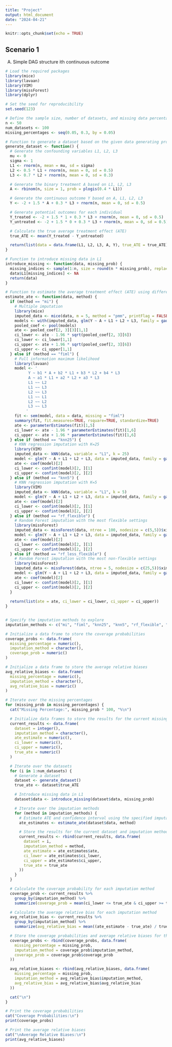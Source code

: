 ---
title: "Project"
output: html_document
date: "2024-04-21"
---

```{r setup, include=FALSE}
knitr::opts_chunk$set(echo = TRUE)
```



## Scenario 1

A) Simple DAG structure ith continuous outcome


```{r}
# Load the required packages
library(mice)
library(lavaan)
library(VIM)
library(missForest)
library(dplyr)

# Set the seed for reproducibility
set.seed(123)

# Define the sample size, number of datasets, and missing data percentages
n <- 50
num_datasets <- 100
missing_percentages <- seq(0.05, 0.3, by = 0.05)

# Function to generate a dataset based on the given data generating process
generate_dataset <- function() {
  # Generate the confounding variables L1, L2, L3
  mu <- 0
  sigma <- 1
  L1 <- rnorm(n, mean = mu, sd = sigma)
  L2 <- 0.5 * L1 + rnorm(n, mean = 0, sd = 0.5)
  L3 <- 0.7 * L2 + rnorm(n, mean = 0, sd = 0.3)

  # Generate the binary treatment A based on L1, L2, L3
  A <- rbinom(n, size = 1, prob = plogis(0.4 * L1))

  # Generate the continuous outcome Y based on A, L1, L2, L3
  Y <- -2 + 1.5 * A + 0.3 * L3 + rnorm(n, mean = 0, sd = 0.5)

  # Generate potential outcomes for each individual
  Y_treated <- -2 + 1.5 * 1 + 0.3 * L3 + rnorm(n, mean = 0, sd = 0.5)
  Y_untreated <- -2 + 1.5 * 0 + 0.3 * L3 + rnorm(n, mean = 0, sd = 0.5)

  # Calculate the true average treatment effect (ATE)
  true_ATE <- mean(Y_treated - Y_untreated)

  return(list(data = data.frame(L1, L2, L3, A, Y), true_ATE = true_ATE))
}

# Function to introduce missing data in L1
introduce_missing <- function(data, missing_prob) {
  missing_indices <- sample(1:n, size = round(n * missing_prob), replace = FALSE)
  data$L1[missing_indices] <- NA
  return(data)
}

# Function to estimate the average treatment effect (ATE) using different imputation methods
estimate_ate <- function(data, method) {
  if (method == "mi") {
    # Multiple imputation
    library(mice)
    imputed_data <- mice(data, m = 5, method = "pmm", printFlag = FALSE)
    models <- with(imputed_data, glm(Y ~ A + L1 + L2 + L3, family = gaussian()))
    pooled_coef <- pool(models)
    ate <- pooled_coef[2, 3][3][1,1]
    ci_lower <- ate - 1.96 * sqrt(pooled_coef[2, 3][6])
    ci_lower <- ci_lower[1,1]
    ci_upper <- ate + 1.96 * sqrt(pooled_coef[2, 3][6])
    ci_upper <- ci_upper[1,1]
  } else if (method == "fiml") {
    # Full information maximum likelihood
    library(lavaan)
    model <- '
          Y ~ b1 * A + b2 * L1 + b3 * L2 + b4 * L3
          A ~ a1 * L1 + a2 * L2 + a3 * L3
          L1 ~~ L2
          L1 ~~ L3
          L2 ~~ L3
          L1 ~~ L1
          L2 ~~ L2
          L3 ~~ L3
         '
    fit <- sem(model, data = data, missing = "fiml")
    summary(fit, fit.measures=TRUE, rsquare=TRUE, standardize=TRUE)
    ate <- parameterEstimates(fit)[1,5]
    ci_lower <- ate - 1.96 * parameterEstimates(fit)[1,6]
    ci_upper <- ate + 1.96 * parameterEstimates(fit)[1,6]
  } else if (method == "knn25") {
    # KNN regression imputation with K=25
    library(VIM)
    imputed_data <- kNN(data, variable = "L1", k = 25)
    model <- glm(Y ~ A + L1 + L2 + L3, data = imputed_data, family = gaussian())
    ate <- coef(model)[2]
    ci_lower <- confint(model)[2, ][1]
    ci_upper <- confint(model)[2, ][2]
  } else if (method == "knn5") {
    # KNN regression imputation with K=5
    library(VIM)
    imputed_data <- kNN(data, variable = "L1", k = 5)
    model <- glm(Y ~ A + L1 + L2 + L3, data = imputed_data, family = gaussian())
    ate <- coef(model)[2]
    ci_lower <- confint(model)[2, ][1]
    ci_upper <- confint(model)[2, ][2]
  } else if (method == "rf_flexible") {
    # Random Forest imputation with the most flexible settings
    library(missForest)
    imputed_data <- missForest(data, ntree = 100, nodesize = c(5,5))$ximp
    model <- glm(Y ~ A + L1 + L2 + L3, data = imputed_data, family = gaussian())
    ate <- coef(model)[2]
    ci_lower <- confint(model)[2, ][1]
    ci_upper <- confint(model)[2, ][2]
  } else if (method == "rf_less_flexible") {
    # Random Forest imputation with the most non-flexible settings
    library(missForest)
    imputed_data <- missForest(data, ntree = 5, nodesize = c(25,5))$ximp
    model <- glm(Y ~ A + L1 + L2 + L3, data = imputed_data, family = gaussian())
    ate <- coef(model)[2]
    ci_lower <- confint(model)[2, ][1]
    ci_upper <- confint(model)[2, ][2]
  }
  
  return(list(ate = ate, ci_lower = ci_lower, ci_upper = ci_upper))
}


# Specify the imputation methods to explore
imputation_methods <- c("mi", "fiml", "knn25", "knn5", "rf_flexible", "rf_less_flexible")
```




```{r}
# Initialize a data frame to store the coverage probabilities
coverage_probs <- data.frame(
  missing_percentage = numeric(),
  imputation_method = character(),
  coverage_prob = numeric()
)

# Initialize a data frame to store the average relative biases
avg_relative_biases <- data.frame(
  missing_percentage = numeric(),
  imputation_method = character(),
  avg_relative_bias = numeric()
)

# Iterate over the missing percentages
for (missing_prob in missing_percentages) {
  cat("Missing Percentage:", missing_prob * 100, "%\n")

  # Initialize data frames to store the results for the current missing percentage
  current_results <- data.frame(
    dataset = integer(),
    imputation_method = character(),
    ate_estimate = numeric(),
    ci_lower = numeric(),
    ci_upper = numeric(),
    true_ate = numeric()
  )

  # Iterate over the datasets
  for (i in 1:num_datasets) {
    # Generate a dataset
    dataset <- generate_dataset()
    true_ate <- dataset$true_ATE

    # Introduce missing data in L1
    dataset$data <- introduce_missing(dataset$data, missing_prob)

    # Iterate over the imputation methods
    for (method in imputation_methods) {
      # Estimate ATE and confidence interval using the specified imputation method
      ate_estimates <- estimate_ate(dataset$data, method)

      # Store the results for the current dataset and imputation method
      current_results <- rbind(current_results, data.frame(
        dataset = i,
        imputation_method = method,
        ate_estimate = ate_estimates$ate,
        ci_lower = ate_estimates$ci_lower,
        ci_upper = ate_estimates$ci_upper,
        true_ate = true_ate
      ))
    }
  }

  # Calculate the coverage probability for each imputation method
  coverage_prob <- current_results %>%
    group_by(imputation_method) %>%
    summarize(coverage_prob = mean(ci_lower <= true_ate & ci_upper >= true_ate))

  # Calculate the average relative bias for each imputation method
  avg_relative_bias <- current_results %>%
    group_by(imputation_method) %>%
    summarize(avg_relative_bias = mean((ate_estimate - true_ate) / true_ate))

  # Store the coverage probabilities and average relative biases for the current missing percentage
  coverage_probs <- rbind(coverage_probs, data.frame(
    missing_percentage = missing_prob,
    imputation_method = coverage_prob$imputation_method,
    coverage_prob = coverage_prob$coverage_prob
  ))

  avg_relative_biases <- rbind(avg_relative_biases, data.frame(
    missing_percentage = missing_prob,
    imputation_method = avg_relative_bias$imputation_method,
    avg_relative_bias = avg_relative_bias$avg_relative_bias
  ))

  cat("\n")
}

# Print the coverage probabilities
cat("Coverage Probabilities:\n")
print(coverage_probs)

```

```{r}
# Print the average relative biases
cat("\nAverage Relative Biases:\n")
print(avg_relative_biases)
```




